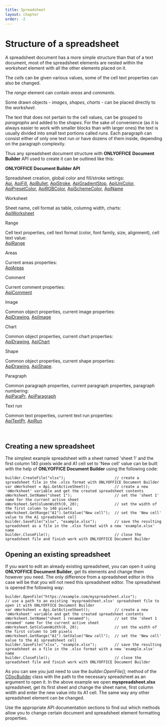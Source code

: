 ```yaml
---
title: Spreadsheet
layout: chapter
order: -2
---
```

# Structure of a spreadsheet

A spreadsheet document has a more simple structure than that of a text document, most of the spreadsheet elements are nested within the *worksheet* element with all the other elements placed on it.

The *cells* can be given various values, some of the cell text properties can also be changed.

The *range* element can contain *areas* and *comments*.

Some drawn objects - *images*, *shapes*, *charts* - can be placed directly to the *worksheet*.

The text that does not pertain to the cell values, can be grouped to *paragraphs* and added to the *shapes*. For the sake of convenience (as it is always easier to work with smaller blocks than with larger ones) the text is usually divided into small text portions called *runs*. Each paragraph can consist either of only one text run or have dozens of them inside, depending on the paragraph complexity.

Thus any spreadsheet document structure with **ONLYOFFICE Document Builder** API used to create it can be outlined like this:

**ONLYOFFICE Document Builder API**

Spreadsheet creation, global color and fill/stroke settings:\
[Api](/docbuilder/spreadsheetapi/api), [ApiFill](/docbuilder/spreadsheetapi/apifill), [ApiBullet](/docbuilder/spreadsheetapi/apibullet), [ApiStroke](/docbuilder/spreadsheetapi/apistroke), [ApiGradientStop](/docbuilder/spreadsheetapi/apigradientstop), [ApiUniColor](/docbuilder/spreadsheetapi/apiunicolor), [ApiPresetColor](/docbuilder/spreadsheetapi/apipresetcolor), [ApiRGBColor](/docbuilder/spreadsheetapi/apirgbcolor), [ApiSchemeColor](/docbuilder/spreadsheetapi/apischemecolor), [ApiName](/docbuilder/spreadsheetapi/apiname)

Worksheet

Sheet name, cell format as table, columng width, charts:\
[ApiWorksheet](/docbuilder/spreadsheetapi/apiworksheet)

Range

Cell text properties, cell text format (color, font family, size, alignment), cell text value:\
[ApiRange](/docbuilder/spreadsheetapi/apirange)

Areas

Current areas properties:\
[ApiAreas](/docbuilder/spreadsheetapi/apiareas)

Comment

Current comment properties:\
[ApiComment](/docbuilder/spreadsheetapi/apicomment)

Image

Common object properties, current image properties:\
[ApiDrawing](/docbuilder/spreadsheetapi/apidrawing), [ApiImage](/docbuilder/spreadsheetapi/apiimage)

Chart

Common object properties, current chart properties:\
[ApiDrawing](/docbuilder/spreadsheetapi/apidrawing), [ApiChart](/docbuilder/spreadsheetapi/apichart)

Shape

Common object properties, current shape properties:\
[ApiDrawing](/docbuilder/spreadsheetapi/apidrawing), [ApiShape](/docbuilder/spreadsheetapi/apishape).

Paragraph

Common paragraph properties, current paragraph properties, paragraph numbering:\
[ApiParaPr](/docbuilder/spreadsheetapi/apiparapr), [ApiParagraph](/docbuilder/spreadsheetapi/apiparagraph)

Text run

Common text properties, current text run properties:\
[ApiTextPr](/docbuilder/spreadsheetapi/apitextpr), [ApiRun](/docbuilder/spreadsheetapi/apirun)

 

## Creating a new spreadsheet

The simplest example spreadsheet with a sheet named 'sheet 1' and the first column 140 pixels wide and A1 cell set to 'New cell' value can be built with the help of **ONLYOFFICE Document Builder** using the following code:

```
builder.CreateFile("xlsx");                      // create a spreadsheet file in the .xlsx format with ONLYOFFICE Document Builder
var oWorksheet = Api.GetActiveSheet();           // create a new 'oWorksheet' variable and get the created spreadsheet contents
oWorksheet.SetName("sheet 1");                   // set the 'sheet 1' name for the current active sheet
oWorksheet.SetColumnWidth(0, 20);                // set the width of the first column to 140 pixels
oWorksheet.GetRange("A1").SetValue("New cell");  // set the 'New cell' value to the A1 spreadsheet cell
builder.SaveFile("xlsx", "example.xlsx");        // save the resulting spreadsheet as a file in the .xlsx format with a new 'example.xlsx' name
builder.CloseFile();                             // close the spreadsheet file and finish work with ONLYOFFICE Document Builder
```

## Opening an existing spreadsheet

If you want to edit an already existing spreadsheet, you can open it using **ONLYOFFICE Document Builder**, get its elements and change them however you need. The only difference from a spreadsheet editor in this case will be that you will not need this spreadsheet editor. The spreadsheet is opened the following way:

```
builder.OpenFile("https://example.com/myspreadsheet.xlsx");          // use a path to an existing 'myspreadsheet.xlsx' spreadsheet file to open it with ONLYOFFICE Document Builder
var oWorksheet = Api.GetActiveSheet();           // create a new 'oWorksheet' variable and get the created spreadsheet contents
oWorksheet.SetName("sheet 1 renamed");           // set the 'sheet 1 renamed' name for the current active sheet
oWorksheet.SetColumnWidth(0, 20);                // set the width of the first column to 140 pixels
oWorksheet.GetRange("A1").SetValue("New cell");  // set the 'New cell' value to the A1 spreadsheet cell
builder.SaveFile("xlsx", "example.xlsx");        // save the resulting spreadsheet as a file in the .xlsx format with a new 'example.xlsx' name
builder.CloseFile();                             // close the spreadsheet file and finish work with ONLYOFFICE Document Builder
```

As you can see you just need to use the *builder.OpenFile();* method of the [CDocBuilder](/docbuilder/integrationapi/cdocbuilder) class with the path to the necessary spreadsheet as an argument to open it. In the above example we open **myspreadsheet.xlsx** spreadsheet, get its first sheet and change the sheet name, first column width and enter the new value into its A1 cell. The same way any other spreadsheet element can be changed.

Use the appropriate API documentation sections to find out which methods allow you to change certain document and spreadsheet element formatting properties.
